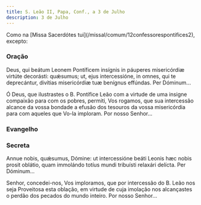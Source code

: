 ```yaml
---
title: S. Leão II, Papa, Conf., a 3 de Julho
description: 3 de Julho
---
```



<aside>
  Como na [Missa Sacerdótes tui](/missal/comum/12confessorespontifices2),
  excepto:
</aside>

### Oração

<div class="side-by-side not-content">

Deus, qui beátum Leonem Pontíficem insígnis in páuperes misericórdiæ virtúte decorásti: quǽsumus; ut, ejus intercessióne, in omnes, qui te deprecántur, divítias misericórdiæ tuæ benígnus effúndas. Per Dóminum...

Ó Deus, que ilustrastes o B. Pontífice Leão com a virtude de uma insigne compaixão para com os pobres, permiti, Vos rogamos, que sua intercessão alcance da vossa bondade a efusão dos tesouros da vossa misericórdia para com aqueles que Vo-la imploram. Por nosso Senhor...

</div>

### Evangelho


<LinkCard
  href="/missal/comum/11confessorespontifices1#evangelho"
  title="Missa Státuit ei Dóminus"
/>

### Secreta

<div class="side-by-side not-content">

Annue nobis, quǽsumus, Dómine: ut intercessióne beáti Leonis hæc nobis prosit oblátio, quam immolándo totíus mundi tribuísti relaxári delícta. Per Dóminum...

Senhor, concedei-nos, Vos imploramos, que por intercessão do B. Leão nos seja Proveitosa esta oblação, em virtude de cuja imolação nos alcançastes o perdão dos pecados do mundo inteiro. Por nosso Senhor...

</div>

<!--  TODO: postcomunio -->

